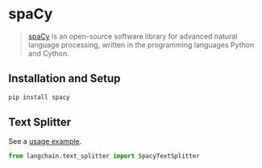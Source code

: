 # spaCy

>[spaCy](https://spacy.io/) is an open-source software library for advanced natural language processing, written in the programming languages Python and Cython.
 
## Installation and Setup


```bash
pip install spacy
```



## Text Splitter

See a [usage example](/docs/modules/data_connection/document_transformers/text_splitters/split_by_token.html#spacy).

```python
from langchain.text_splitter import SpacyTextSplitter
```
